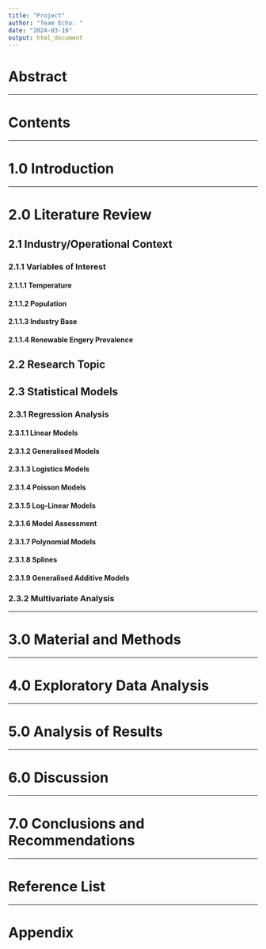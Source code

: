 ```yaml
---
title: "Project"
author: "Team Echo: "
date: "2024-03-19"
output: html_document
---
```


# Abstract

---

# Contents

---

# 1.0 Introduction

---

# 2.0 Literature Review

## 2.1 Industry/Operational Context

### 2.1.1 Variables of Interest
#### 2.1.1.1 Temperature
#### 2.1.1.2 Population
#### 2.1.1.3 Industry Base
#### 2.1.1.4 Renewable Engery Prevalence

## 2.2 Research Topic

## 2.3 Statistical Models

### 2.3.1 Regression Analysis

#### 2.3.1.1 Linear Models 

#### 2.3.1.2 Generalised Models

#### 2.3.1.3 Logistics Models

#### 2.3.1.4 Poisson Models

#### 2.3.1.5 Log-Linear Models

#### 2.3.1.6 Model Assessment

#### 2.3.1.7 Polynomial Models

#### 2.3.1.8 Splines

#### 2.3.1.9 Generalised Additive Models

### 2.3.2 Multivariate Analysis

---

# 3.0 Material and Methods

---

# 4.0 Exploratory Data Analysis

---

# 5.0 Analysis of Results

---

# 6.0 Discussion

---

# 7.0 Conclusions and Recommendations

---

# Reference List

---

# Appendix

